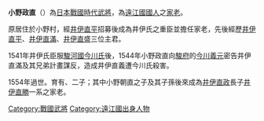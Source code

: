 '''小野政直'''（{{bd|||1554年|}}）為[[日本|日本]][[戰國時代_(日本)|戰國時代]][[武將|武將]]，為[[遠江國|遠江國]]{{tsl|ja|引佐郡}}{{tsl|ja|井伊谷}}[[國人眾|國人]]{{tsl|ja|井伊氏}}之[[家老|家老]]。

原居住於{{tsl|ja|豊田郡 (静岡県)|豐田郡 (静岡縣)|豐田郡}}小野村，經[[井伊直平|井伊直平]]招募後成為井伊氏之重臣並擔任家老，先後經歷[[井伊直平|井伊直平]]、[[井伊直滿|井伊直滿]]、[[井伊直盛|井伊直盛]]三位主君。

1541年井伊氏臣服[[駿河國|駿河國]]{{Tsl|ja|国主|國主}}[[今川氏|今川氏]]後，1544年小野政直向[[駿府|駿府]]的[[今川義元|今川義元]]密告井伊直滿及其兄弟{{tsl|ja|井伊直義}}計畫謀反，造成井伊直義遭今川氏殺害。

1554年過世。育有{{tsl|ja|小野道好}}、{{Tsl|ja|小野朝直}}二子；其中小野朝直之子{{tsl|ja|小野朝之}}及其子孫後來成為[[井伊直政|井伊直政]]長子[[井伊直勝|井伊直勝]]一系之家老。

[[Category:戰國武將|Category:戰國武將]]
[[Category:遠江國出身人物|Category:遠江國出身人物]]